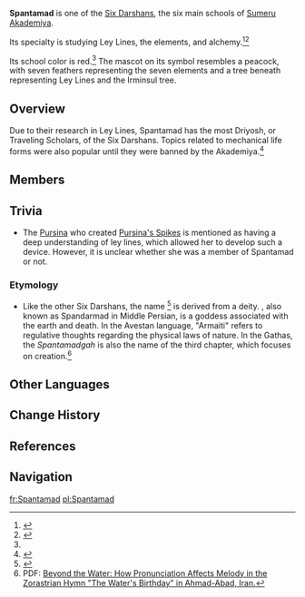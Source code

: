 {{Faction Infobox
|image        = Sumeru Akademiya Spantamad.png
|region       = Sumeru
|affiliation  = [[Sumeru Akademiya]]
}}
'''Spantamad''' is one of the [[Sumeru Akademiya#The Six Darshans|Six Darshans]], the six main schools of [[Sumeru Akademiya]].

Its specialty is studying Ley Lines, the elements, and alchemy.<ref name="I, Researcher">{{Ref/NPC|Hosseini|s=3}}</ref><ref name="Sitt">{{Ref/NPC|Sitt}}</ref>

Its school color is red.<ref name="Sitt" /> The mascot on its symbol resembles a peacock, with seven feathers representing the seven elements and a tree beneath representing Ley Lines and the Irminsul tree.

==Overview==
Due to their research in Ley Lines, Spantamad has the most Driyosh, or Traveling Scholars, of the Six Darshans. Topics related to mechanical life forms were also popular until they were banned by the Akademiya.<ref>{{Ref/Quest|Into the Hinterland}}</ref>

==Members==
{{Specific Characters by Category List|Spantamad|2
<!-- add the below when the sage is revealed
|separate_character=someone
|separate_characters_description=[[someone]] is the Sage of Spantamad.
-->
|list_descriptor=who are part of Spantamad
}}

==Trivia == 
*The [[Pursina]] who created [[Pursina's Spikes]] is mentioned as having a deep understanding of ley lines, which allowed her to develop such a device. However, it is unclear whether she was a member of Spantamad or not.

===Etymology ===
*Like the other Six Darshans, the name {{Lang|"Spantamad"|zh=悉般多摩}}<ref name="WDSD">{{Ref/Quest|Wherefore Did the Spiritstone Descend?|note=Chinese version}}</ref> is derived from a {{w|Zoroastianism|Zoroastrian}} deity. {{w|Spenta Armaiti}}, also known as Spandarmad in Middle Persian, is a goddess associated with the earth and death. In the Avestan language, "Armaiti" refers to regulative thoughts regarding the physical laws of nature. In the Gathas, the ''Spantamadgah'' is also the name of the third chapter, which focuses on creation.<ref>PDF: [https://etd.ohiolink.edu/apexprod/rws_etd/send_file/send?accession=kent1595845477078896&disposition=inline Beyond the Water: How Pronunciation Affects Melody in the Zorastrian Hymn "The Water's Birthday" in Ahmad-Abad, Iran.]</ref>

==Other Languages==
{{Other Languages
|en      = Spantamad
|zhs     = 素论派 / 悉般多摩<ref name="WDSD" />
|zhs_rm  = Sùlùn-pài / Xībānduōmó
|zht     = 素論派 / 悉般多摩<ref name="WDSD" />
|zht_rm  = Sùlùn-pài / Xībānduōmó
|zh_tl   = School of Elements / Spantamad
|ja      = スパンタマッド
|ja_rm   = Supantamaddo
|ja_tl   = Spantamad
|ko      = 소론파 / 스판타마드
|ko_rm   = Soronpa / Seupantamadeu
|ko_tl   = School of Theory of Basis / Spantamad
|es      = Escuela de Elementalismo / Spantamad
|es_tl   = School of Elementalism / Spantamad
|fr      = Spantamad
|ru      = Спантамад
|th      = Aramati / Spantamad
|vi      = Spantamad
|de      = Spantamad
|id      = Spantamad
|pt      = Departamento de Teoria Elemental<ref name="I, Researcher" /> / Spantamad
|pt_tl   = Department of Elemental Theory / Spantamad
|tr      = Spantamad
|it      = Spantamad
}}

==Change History==
{{Change History|introduced=2.2}}

==References==
{{reflist}}

==Navigation==
{{Faction Navbox}}

[[fr:Spantamad]]
[[pl:Spantamad]]